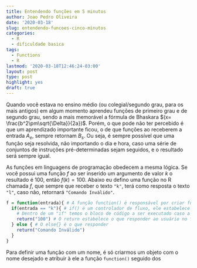 ```yaml
---
title: Entendendo funções em 5 minutos
author: Joao Pedro Oliveira
date: '2020-03-18'
slug: entendendo-funcoes-cinco-minutos
categories:
  - R
  - dificuldade basica
tags:
  - Functions
  - R
lastmod: '2020-03-18T12:46:24-03:00'
layout: post
type: post
highlight: yes
draft: true
---
```


Quando você estava no ensino médio (ou colegial/segundo grau, para os mais antigos) em algum momento aprendeu funções de primeiro grau e de segundo grau, sendo a mais memorável a fórmula de Bhaskara $(x= \frac{b^2\pm\sqrt{\Delta}}{2a})$. Porém, o que pode não ter percebido é que um aprendizado importante ficou, o de que funções ao receberem a entrada $A_e$, sempre retornam $B_s$. Ou seja, é sempre possível que uma função seja resolvida, não importando o dia e hora, caso uma série de conjuntos de instruções pré-determinadas sejam seguidos, e o resultado será sempre igual.

As funções em linguagens de programação obedecem a mesma lógica. Se você possui uma função $f$ ao ser inserido um argumento de valor $k$ o resultado é $100$, então $f(k) = 100$. Abaixo eu defino uma função no R chamada $f$, que sempre que receber o texto ```"k"```, terá como resposta o texto ```"l"```, caso não, retornará ```"Comando Inválido"```.

```r
f = function(entrada){ # A função function() é responsável por criar funções. Ela aceita infinitos argumentos, estes serão o argumento da sua nova função.
  if(entrada == "k"){ # if() é um controlador de fluxo, ele estabelece uma condição a ser atendida ou não.
    # Dentro de um "if" temos o bloco de código a ser executado caso a condição seja verdadeira.
    return("100") # O return estabelece o que responder ao usuário no fim de uma computação, ele termina a função.
  } else { # O else{} é o que responder
    return("Comando Inválido")
  }
}
```

Para definir uma função com um nome, é só criarmos um objeto com o nome desejado e atribuir à ele a função ```function()``` seguido dos

